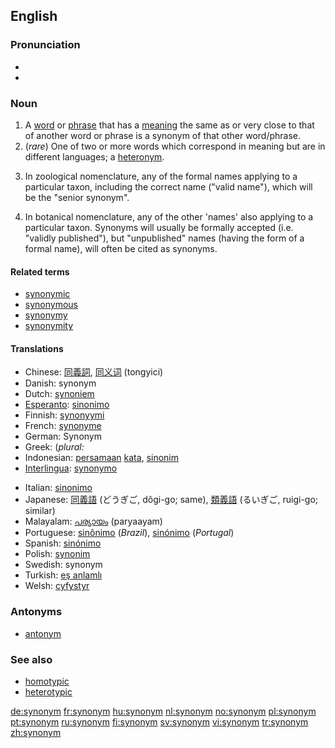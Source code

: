 {{wikipedia}}
==English==

===Pronunciation===
*{{IPA|/ˈsɪnənɪm/}}
*{{audio|en-us-synonym.ogg|Audio (US)}}

{{rfc|circular definition}}

===Noun===
{{en-noun}}

# A [[word]] or [[phrase]] that has a [[meaning]] the same as or very close to that of another word or phrase is a synonym of that other word/phrase. <!-- encyclopedic info snipped: A given word may have between [[zero]] and multiple synonyms. The opposite (or antonym) of a synonym is an [[antonym]].-->
# (''rare'') One of two or more words which correspond in meaning but are in different languages; a [[heteronym]].
#{{zoology}} In zoological nomenclature, any of the formal names applying to a particular taxon, including the correct name ("valid name"), which will be the "senior synonym". 
#{{botany}} In botanical nomenclature, any of the other 'names' also applying to a particular taxon. Synonyms will usually be formally accepted (i.e. "validly published"), but "unpublished" names (having the form of a formal name), will often be cited as synonyms.

====Related terms====
*[[synonymic]]
*[[synonymous]]
*[[synonymy]]
*[[synonymity]]

====Translations====
{{top}}
*Chinese: [[同義詞]], [[同义词]] (tongyici)
*Danish: synonym
*Dutch: [[synoniem]] {{n}}
*[[Esperanto]]: [[sinonimo]]
*Finnish: [[synonyymi]]
*French: [[synonyme]] {{m}}
*German: Synonym
*Greek: '''{{Polytonic|συνώνυμον}}'''  (''plural:'' '''{{Polytonic|συνώνυμα}}'''
*Indonesian: [[sama|persamaan]] [[kata]], [[sinonim]]
*[[Interlingua]]: [[synonymo]]
{{mid}}
*Italian: [[sinonimo]] {{m}}
*Japanese: [[同義語]] (どうぎご, dôgi-go; same), [[類義語]] (るいぎご, ruigi-go; similar)
*Malayalam: [[പര്യായം]] (paryaayam)
*Portuguese: [[sinônimo]] (''Brazil''), [[sinónimo]] (''Portugal'')
*Spanish: [[sinónimo]] {{m}}
*Polish: [[synonim]] {{m}}
*Swedish: synonym
*Turkish: [[eş anlamlı]]
*Welsh: [[cyfystyr]]
{{bottom}}

===Antonyms===
*[[antonym]]

===See also===
*[[homotypic]]
*[[heterotypic]]

[[de:synonym]]
[[fr:synonym]]
[[hu:synonym]]
[[nl:synonym]]
[[no:synonym]]
[[pl:synonym]]
[[pt:synonym]]
[[ru:synonym]]
[[fi:synonym]]
[[sv:synonym]]
[[vi:synonym]]
[[tr:synonym]]
[[zh:synonym]]